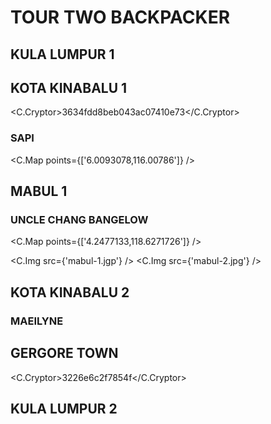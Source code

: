 
# TOUR TWO BACKPACKER

## KULA LUMPUR 1

## KOTA KINABALU 1

<C.Cryptor>3634fdd8beb043ac07410e73</C.Cryptor>

### SAPI

<C.Map points={['6.0093078,116.00786']} />

## MABUL 1

### UNCLE CHANG BANGELOW

<C.Map points={['4.2477133,118.6271726']} />

<C.Img src={'mabul-1.jgp'} />
<C.Img src={'mabul-2.jpg'} />

## KOTA KINABALU 2

### MAEILYNE

## GERGORE TOWN

<C.Cryptor>3226e6c2f7854f</C.Cryptor>

## KULA LUMPUR 2
